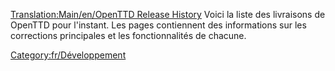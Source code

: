 [[Translation:Main/en/OpenTTD Release History]]{{en/-}}
Voici la liste des livraisons de OpenTTD pour l'instant. Les pages contiennent des informations sur les corrections principales et les fonctionnalités de chacune.

[[Category:fr/Développement]]